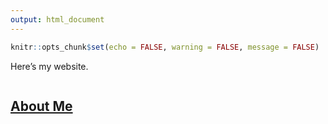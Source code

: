 ```yaml
---
output: html_document
---
```


```r
knitr::opts_chunk$set(echo = FALSE, warning = FALSE, message = FALSE)
```

Here's my website.


```r

```

## [About Me](http://barnesmas.github.io/about_me)

